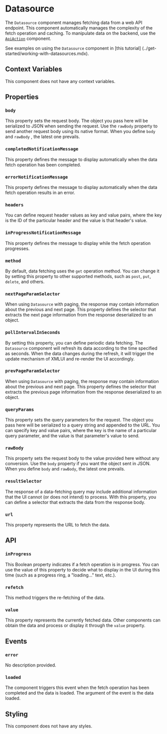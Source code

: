 # Datasource

The `Datasource` component manages fetching data from a web API endpoint. This component automatically 
manages the complexity of the fetch operation and caching. To manipulate data on the backend, use the 
[`ApiAction`](
./ApiAction.mdx
) component.

See examples on using the `Datasource` component in [this tutorial]
(../get-started/working-with-datasources.mdx).

## Context Variables

This component does not have any context variables.

## Properties

### `body`

This property sets the request body. The object you pass here will be serialized to JSON when 
sending the request. Use the 
`rawBody`
 property to send another request body using its native 
format. When you define 
`body`
 and 
`rawBody`
, the latest one prevails.

### `completedNotificationMessage`

This property defines the message to display automatically when the data fetch operation has 
been completed.

### `errorNotificationMessage`

This property defines the message to display automatically when the data fetch operation results 
in an error.

### `headers`

You can define request header values as key and value pairs, where the key is the ID of the 
particular header and the value is that header's value.

### `inProgressNotificationMessage`

This property defines the message to display while the fetch operation progresses.

### `method`

By default, data fetching uses the `get` operation method. You can change it by setting this property 
to other supported methods, such as `post`, `put`, `delete`, and others.

### `nextPageParamSelector`

When using `Datasource` with paging, the response may contain information about the previous and 
next page. This property defines the selector that extracts the next page information from the 
response deserialized to an object.

### `pollIntervalInSeconds`

By setting this property, you can define periodic data fetching. The `Datasource` component will 
refresh its data according to the time specified as seconds. When the data changes during the 
refresh, it will trigger the update mechanism of XMLUI and re-render the UI accordingly.

### `prevPageParamSelector`

When using `Datasource` with paging, the response may contain information about the previous 
and next page. This property defines the selector that extracts the previous page information 
from the response deserialized to an object.

### `queryParams`

This property sets the query parameters for the request. The object you pass here will be serialized 
to a query string and appended to the URL. You can specify key and value pairs, where the key is 
the name of a particular query parameter, and the value is that parameter's value to send.

### `rawBody`

This property sets the request body to the value provided here without any conversion. Use the 
`body` property if you want the object sent in JSON. When you define `body` and `rawBody`, 
the latest one prevails.

### `resultSelector`

The response of a data-fetching query may include additional information that the UI cannot (or 
does not intend) to process. With this property, you can define a selector that extracts the data 
from the response body.

### `url`

This property represents the URL to fetch the data.

## API

### `inProgress`

This Boolean property indicates if a fetch operation is in progress. You can use the value 
of this property to decide what to display in the UI during this time (such as a progress ring, 
a "loading..." text, etc.).

### `refetch`

This method triggers the re-fetching of the data.

### `value`

This property represents the currently fetched data. Other components can obtain the data and 
process or display it through the 
`value`
 property.

## Events

### `error`

No description provided.

### `loaded`

The component triggers this event when the fetch operation has been completed and the data is 
loaded. The argument of the event is the data loaded.

## Styling

This component does not have any styles.
